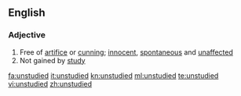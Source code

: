 ==English==

===Adjective===
{{en-adj}}

# Free of [[artifice]] or [[cunning]]; [[innocent]], [[spontaneous]] and [[unaffected]]
# Not gained by [[study]]

[[fa:unstudied]]
[[it:unstudied]]
[[kn:unstudied]]
[[ml:unstudied]]
[[te:unstudied]]
[[vi:unstudied]]
[[zh:unstudied]]
